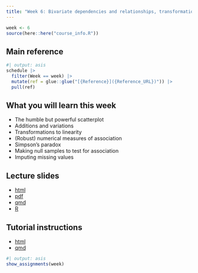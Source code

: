 ```yaml
---
title: "Week 6: Bivariate dependencies and relationships, transformations to linearise"
---
```


```r
week <- 6
source(here::here("course_info.R"))
```

## Main reference

```r
#| output: asis
schedule |>
  filter(Week == week) |>
  mutate(ref = glue::glue("[{Reference}]({Reference_URL})")) |>
  pull(ref)
```

## What you will learn this week

- The humble but powerful scatterplot
- Additions and variations 
- Transformations to linearity
- (Robust) numerical measures of association
- Simpson's paradox
- Making null samples to test for association
- Imputing missing values

## Lecture slides

- [html](https://ddde.numbat.space/week6/slides.html)
- [pdf](https://ddde.numbat.space/week6/slides.pdf)
- [qmd](https://ddde.numbat.space/week6/slides.qmd)
- [R](https://ddde.numbat.space/week6/slides.R)

## Tutorial instructions

- [html](https://ddde.numbat.space/week6/tutorial.html)
- [qmd](https://ddde.numbat.space/week6/tutorial.qmd)

```r
#| output: asis
show_assignments(week)
```
